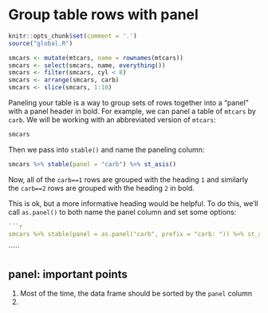 # Group table rows with panel  {#panel-intro}

```r
knitr::opts_chunk$set(comment = '.')
source("global.R")
```

```r
smcars <- mutate(mtcars, name = rownames(mtcars))
smcars <- select(smcars, name, everything())
smcars <- filter(smcars, cyl < 8)
smcars <- arrange(smcars, carb)
smcars <- slice(smcars, 1:10)
```

Paneling your table is a way to group sets of rows together into a "panel" 
with a panel header in bold. For example, we can panel a table of `mtcars` by
`carb`.  We will be working with an abbreviated version of `mtcars`:

```r
smcars
```

Then we pass into `stable()` and name the paneling column:
```r
smcars %>% stable(panel = "carb") %>% st_asis()
```

Now, all of the `carb==1` rows are grouped with the heading `1` and similarly 
the `carb==2` rows are grouped with the heading `2` in bold. 

This is ok, but a more informative heading would be helpful. To do this, we'll 
call `as.panel()` to both name the panel column and set some options:

```r
```r
smcars %>% stable(panel = as.panel("carb", prefix = "carb: ")) %>% st_asis()
```
`````





## panel: important points

1. Most of the time, the data frame should be sorted by the `panel` column
1. 
